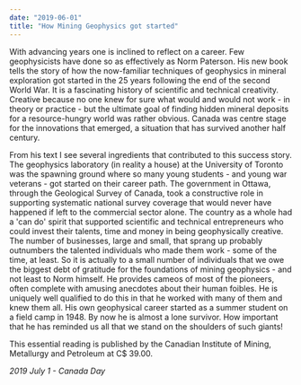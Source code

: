 ```yaml
---
date: "2019-06-01"
title: "How Mining Geophysics got started"
---
```


With advancing years one is inclined to reflect on a career. Few geophysicists
have done so as  effectively as Norm Paterson. His new book tells the story of
how the now-familiar techniques of  geophysics in mineral exploration got
started in the 25 years following the end of the second World  War. It is a
fascinating history of scientific and technical creativity. Creative because no
one knew  for sure what would and would not work - in theory or practice - but
the ultimate goal of finding  hidden mineral deposits for a resource-hungry
world was rather obvious. Canada was centre stage for the innovations that
emerged, a situation that has survived another half century. 

From his text I see several ingredients that contributed to this success story.
The geophysics  laboratory (in reality a house) at the University of Toronto was
the spawning ground where so  many young students - and young war veterans - got
started on their career path. The  government in Ottawa, through the Geological
Survey of Canada, took a constructive role in  supporting systematic national
survey coverage that would never have happened if left to the  commercial sector
alone. The country as a whole had a 'can do' spirit that supported scientific
and  technical entrepreneurs who could invest their talents, time and money in
being geophysically  creative. The number of businesses, large and small, that
sprang up probably outnumbers the  talented individuals who made them work -
some of the time, at least. So it is actually to a small  number of individuals
that we owe the biggest debt of gratitude for the foundations of mining
geophysics - and not least to Norm himself. He provides cameos of most of the
pioneers, often  complete with amusing anecdotes about their human foibles. He
is uniquely well qualified to do  this in that he worked with many of them and
knew them all. His own geophysical career started  as a summer student on a
field camp in 1948. By now he is almost a lone survivor. How important  that he
has reminded us all that we stand on the shoulders of such giants! 

This essential reading is published by the Canadian Institute of Mining,
Metallurgy and Petroleum  at C$ 39.00. 

*2019 July 1 - Canada Day*
